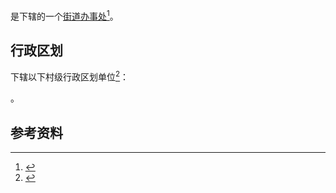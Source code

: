 {{中国乡级行政区|41/07/26/003/000}}

'''{{PAGENAMEBASE}}'''是{{PRC admin/fullname|41/07/26/003/000|3}}下辖的一个[[街道办事处|街道办事处]]<ref>{{PRC admin/ref sgc|{{PRC admin/parent|41/07/26/003/000}}}}</ref>。

== 行政区划 ==
{{PAGENAMEBASE}}下辖以下村级行政区划单位<ref>{{PRC admin/ref sgc|41/07/26/003/000}}</ref>：

{{PRC admin/children|41/07/26/003/000}}。

== 参考资料 ==
{{reflist}}

{{河南行政区划小作品}}
{{PRC admin/navcat|41/07/26/003/000}}